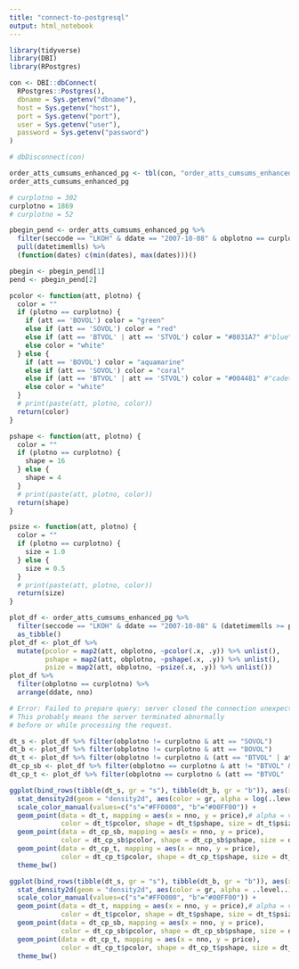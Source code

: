 ```yaml
---
title: "connect-to-postgresql"
output: html_notebook
---
```


```r
library(tidyverse)
library(DBI)
library(RPostgres)
```

```r
con <- DBI::dbConnect(
  RPostgres::Postgres(),
  dbname = Sys.getenv("dbname"),
  host = Sys.getenv("host"),
  port = Sys.getenv("port"),
  user = Sys.getenv("user"),
  password = Sys.getenv("password")
)
```

```r
# dbDisconnect(con)
```


```r
order_atts_cumsums_enhanced_pg <- tbl(con, "order_atts_cumsums_enhanced")
order_atts_cumsums_enhanced_pg
```

```r
# curplotno = 302
curplotno = 1869
# curplotno = 52

pbegin_pend <- order_atts_cumsums_enhanced_pg %>%
  filter(seccode == "LKOH" & ddate == "2007-10-08" & obplotno == curplotno) %>%
  pull(datetimemlls) %>% 
  (function(dates) c(min(dates), max(dates)))()

pbegin <- pbegin_pend[1]
pend <- pbegin_pend[2]

pcolor <- function(att, plotno) {
  color = ""
  if (plotno == curplotno) {
    if (att == 'BOVOL') color = "green"
    else if (att == 'SOVOL') color = "red"
    else if (att == 'BTVOL' | att == 'STVOL') color = "#8031A7" #"blue"
    else color = "white"
  } else {
    if (att == 'BOVOL') color = "aquamarine"
    else if (att == 'SOVOL') color = "coral"
    else if (att == 'BTVOL' | att == 'STVOL') color = "#004481" #"cadetblue1"
    else color = "white"
  }
  # print(paste(att, plotno, color))
  return(color)
}

pshape <- function(att, plotno) {
  color = ""
  if (plotno == curplotno) {
    shape = 16
  } else {
    shape = 4
  }
  # print(paste(att, plotno, color))
  return(shape)
}

psize <- function(att, plotno) {
  color = ""
  if (plotno == curplotno) {
    size = 1.0
  } else {
    size = 0.5
  }
  # print(paste(att, plotno, color))
  return(size)
}

plot_df <- order_atts_cumsums_enhanced_pg %>% 
  filter(seccode == "LKOH" & ddate == "2007-10-08" & (datetimemlls >= pbegin & datetimemlls <= pend) & (att == "BOVOL" | att == "SOVOL" | att == "BTVOL" | att == "STVOL") & price > 2145.0 & price < 2205.0) %>% 
  as_tibble()
plot_df <- plot_df %>% 
  mutate(pcolor = map2(att, obplotno, ~pcolor(.x, .y)) %>% unlist(),
         pshape = map2(att, obplotno, ~pshape(.x, .y)) %>% unlist(),
         psize = map2(att, obplotno, ~psize(.x, .y)) %>% unlist())
plot_df %>% 
  filter(obplotno == curplotno) %>% 
  arrange(ddate, nno)
```

```r
# Error: Failed to prepare query: server closed the connection unexpectedly
# This probably means the server terminated abnormally
# before or while processing the request.
```


```r
dt_s <- plot_df %>% filter(obplotno != curplotno & att == "SOVOL")
dt_b <- plot_df %>% filter(obplotno != curplotno & att == "BOVOL")
dt_t <- plot_df %>% filter(obplotno != curplotno & (att == "BTVOL" | att == "STVOL"))
dt_cp_sb <- plot_df %>% filter(obplotno == curplotno & att != "BTVOL" & att != "STVOL")
dt_cp_t <- plot_df %>% filter(obplotno == curplotno & (att == "BTVOL" | att == "STVOL"))

ggplot(bind_rows(tibble(dt_s, gr = "s"), tibble(dt_b, gr = "b")), aes(x = nno, y = price)) +
  stat_density2d(geom = "density2d", aes(color = gr, alpha = log(..level..))) + 
  scale_color_manual(values=c("s"="#FF0000", "b"="#00FF00")) +
  geom_point(data = dt_t, mapping = aes(x = nno, y = price),# alpha = val), 
             color = dt_t$pcolor, shape = dt_t$pshape, size = dt_t$psize) +
  geom_point(data = dt_cp_sb, mapping = aes(x = nno, y = price), 
             color = dt_cp_sb$pcolor, shape = dt_cp_sb$pshape, size = dt_cp_sb$psize) +
  geom_point(data = dt_cp_t, mapping = aes(x = nno, y = price), 
             color = dt_cp_t$pcolor, shape = dt_cp_t$pshape, size = dt_cp_t$psize) +
  theme_bw()
```

```r
ggplot(bind_rows(tibble(dt_s, gr = "s"), tibble(dt_b, gr = "b")), aes(x = nno, y = price)) +
  stat_density2d(geom = "density2d", aes(color = gr, alpha = ..level..)) + 
  scale_color_manual(values=c("s"="#FF0000", "b"="#00FF00")) +
  geom_point(data = dt_t, mapping = aes(x = nno, y = price),# alpha = val), 
             color = dt_t$pcolor, shape = dt_t$pshape, size = dt_t$psize) +
  geom_point(data = dt_cp_sb, mapping = aes(x = nno, y = price), 
             color = dt_cp_sb$pcolor, shape = dt_cp_sb$pshape, size = dt_cp_sb$psize) +
  geom_point(data = dt_cp_t, mapping = aes(x = nno, y = price), 
             color = dt_cp_t$pcolor, shape = dt_cp_t$pshape, size = dt_cp_t$psize) +
  theme_bw()
```

